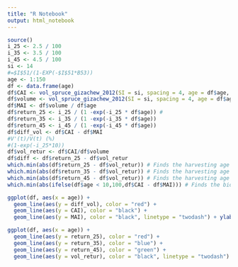 ```yaml
---
title: "R Notebook"
output: html_notebook
---
```


```r
source()
i_25 <- 2.5 / 100
i_35 <- 3.5 / 100
i_45 <- 4.5 / 100
si <- 14
#=$I$51/(1-EXP(-$I$51*B53))
age <- 1:150
df <- data.frame(age)
df$CAI <- vol_spruce_gizachew_2012(SI = si, spacing = 4, age = df$age, method = "CAI") # Current annual increment (CAI)
df$volume <- vol_spruce_gizachew_2012(SI = si, spacing = 4, age = df$age, method = "Volume") #Volume
df$MAI <- df$volume / df$age
df$return_25 <- i_25 / (1 -exp(-i_25 * df$age)) #
df$return_35 <- i_35 / (1 -exp(-i_35 * df$age))
df$return_45 <- i_45 / (1 -exp(-i_45 * df$age))
df$diff_vol <- df$CAI - df$MAI
#V'(t)/V(t) (%)
#(1-exp(-i_25*10))
df$vol_retur <- df$CAI/df$volume
df$diff <- df$return_25 - df$vol_retur
which.min(abs(df$return_25 - df$vol_retur)) # Finds the harvesting age with a 2.5% expected return 
which.min(abs(df$return_35 - df$vol_retur)) # Finds the harvesting age with a 3.5% expected return 
which.min(abs(df$return_45 - df$vol_retur)) # Finds the harvesting age with a 4.5% expected return 
which.min(abs(ifelse(df$age < 10,100,df$CAI - df$MAI))) # Finds the biological optimal harvesting age 
```

```r
ggplot(df, aes(x = age)) +
  geom_line(aes(y = diff_vol), color = "red") +
  geom_line(aes(y = CAI), color = "black") +
  geom_line(aes(y = MAI), color = "black", linetype = "twodash") + ylab("m3/ha/år") + xlab("Alder") +  xlim(0, 110)

```

```r
ggplot(df, aes(x = age)) +
  geom_line(aes(y = return_25), color = "red") +
  geom_line(aes(y = return_35), color = "blue") +
  geom_line(aes(y = return_45), color = "green") +
  geom_line(aes(y = vol_retur), color = "black", linetype = "twodash") + ylab("%") + xlab("Alder") +  ylim(0, .1)
```

